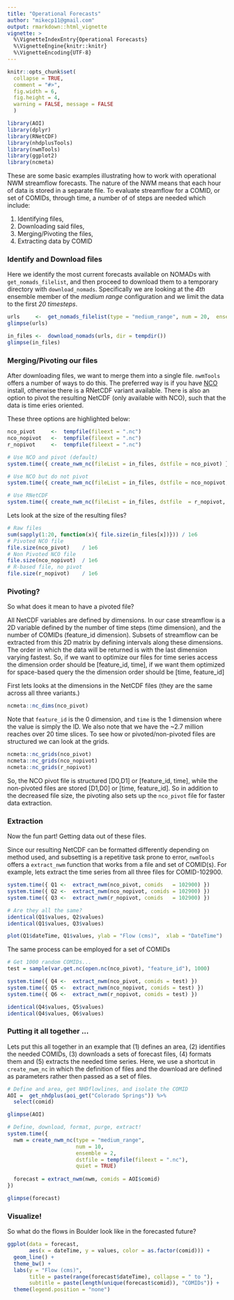 ```yaml
---
title: "Operational Forecasts"
author: "mikecp11@gmail.com"
output: rmarkdown::html_vignette
vignette: >
  %\VignetteIndexEntry{Operational Forecasts}
  %\VignetteEngine{knitr::knitr}
  %\VignetteEncoding{UTF-8}
---
```


```r
knitr::opts_chunk$set(
  collapse = TRUE,
  comment = "#>",
  fig.width = 6,
  fig.height = 4,
  warning = FALSE, message = FALSE
  )
```

```r
library(AOI)
library(dplyr)
library(RNetCDF)
library(nhdplusTools)
library(nwmTools)
library(ggplot2)
library(ncmeta)
```

These are some basic examples illustrating how to work with operational NWM streamflow forecasts. The nature of the NWM means that each hour of data is stored in a separate file.
To evaluate streamflow for a COMID, or set of COMIDs, through time, a number of of steps are needed which include:

1) Identifying files,
2) Downloading said files,
3) Merging/Pivoting the files,
4) Extracting data by COMID

### Identify and Download files

Here we identify the most current forecasts available on NOMADs with `get_nomads_filelist`, and then proceed to download them to a temporary directory with `download_nomads`. Specifically we are looking at the _4th_ ensemble member of the _medium range_ configuration and we limit the data to the first _20 timesteps_.  

```r
urls     <-  get_nomads_filelist(type = "medium_range", num = 20,  ensemble = 4)
glimpse(urls) 

in_files <-  download_nomads(urls, dir = tempdir())
glimpse(in_files) 
```

### Merging/Pivoting our files

After downloading files, we want to merge them into a single file.  `nwmTools` offers a number of ways to do this. The preferred way is if you have [NCO](http://nco.sourceforge.net/) install, otherwise there is a RNetCDF variant available. There is also an option to pivot the resulting NetCDF (only available with NCO), such that the data is time eries oriented. 

These three options are highlighted below:

```r
nco_pivot     <-  tempfile(fileext = ".nc")
nco_nopivot   <-  tempfile(fileext = ".nc")
r_nopivot     <-  tempfile(fileext = ".nc")

# Use NCO and pivot (default)
system.time({ create_nwm_nc(fileList = in_files, dstfile = nco_pivot) })

# Use NCO but do not pivot
system.time({ create_nwm_nc(fileList = in_files, dstfile = nco_nopivot, pivot = FALSE) })

# Use RNetCDF
system.time({ create_nwm_nc(fileList = in_files, dstfile  = r_nopivot, nco = FALSE) })
```

Lets look at the size of the resulting files?

```r
# Raw files
sum(sapply(1:20, function(x){ file.size(in_files[x])})) / 1e6
# Pivoted NCO file
file.size(nco_pivot)    / 1e6
# Non Pivoted NCO file
file.size(nco_nopivot)  / 1e6
# R-based file, no pivot
file.size(r_nopivot)    / 1e6
```

### Pivoting? 

So what does it mean to have a pivoted file? 

All NetCDF variables are defined by dimensions. In our case streamflow is a 2D variable defined by the number of time steps (time dimension), and the number of COMIDs (feature_id dimension). Subsets of streamflow can be extracted from this 2D matrix by defining intervals along these dimensions. The order in which the data will be returned is with the last dimension varying fastest. So, if we want to optimize our files for time series access the dimension order should be [feature_id, time], if we want them optimized for space-based query the the dimension order should be [time, feature_id]

First lets looks at the dimensions in the NetCDF files (they are the same across all three variants.)

```r
ncmeta::nc_dims(nco_pivot)
```

Note that `feature_id` is the 0 dimension, and `time` is the 1 dimension where the value is simply the ID. We also note that we have the \~2.7 million reaches over 20 time slices. To see how or pivoted/non-pivoted files are structured we can look at the grids.

```r
ncmeta::nc_grids(nco_pivot)
ncmeta::nc_grids(nco_nopivot)
ncmeta::nc_grids(r_nopivot)
```

So, the NCO pivot file is structured [D0,D1] or [feature_id, time], while the non-pivoted files are stored [D1,D0] or [time, feature_id]. So in addition to the decreased file size, the pivoting also sets up the `nco_pivot` file for faster data extraction.

### Extraction

Now the fun part! Getting data out of these files. 

Since our resulting NetCDF can be formatted differently depending on method used, and subsetting is a repetitive task prone to error, `nwmTools` offers a `extract_nwm` function that works from a file and set of COMID(s). For example, lets extract the time series from all three files for COMID-102900.

```r
system.time({ Q1 <-  extract_nwm(nco_pivot, comids   = 102900) })
system.time({ Q2 <-  extract_nwm(nco_nopivot, comids = 102900) })
system.time({ Q3 <-  extract_nwm(r_nopivot, comids   = 102900) })

# Are they all the same?
identical(Q1$values, Q2$values)
identical(Q1$values, Q3$values)

plot(Q1$dateTime, Q1$values, ylab = "Flow (cms)",  xlab = "DateTime")
```

The same process can be employed for a set of COMIDs

```r
# Get 1000 random COMIDs...
test = sample(var.get.nc(open.nc(nco_pivot), "feature_id"), 1000)

system.time({ Q4 <-  extract_nwm(nco_pivot, comids = test) })
system.time({ Q5 <-  extract_nwm(nco_nopivot, comids = test) })
system.time({ Q6 <-  extract_nwm(r_nopivot, comids = test) })

identical(Q4$values, Q5$values)
identical(Q4$values, Q6$values)
```

### Putting it all together ...

Lets put this all together in an example that (1) defines an area, (2) identifies the needed COMIDs, (3) downloads a sets of forecast files, (4) formats them and (5) extracts the needed time series. Here, we use a shortcut in `create_nwm_nc` in which the definition of files and the download are defined as parameters rather then passed as a set of files.

```r
# Define and area, get NHDflowlines, and isolate the COMID
AOI =  get_nhdplus(aoi_get("Colorado Springs")) %>% 
  select(comid)

glimpse(AOI)

# Define, download, format, purge, extract!
system.time({
  nwm = create_nwm_nc(type = "medium_range", 
                      num = 10,  
                      ensemble = 2,
                      dstfile = tempfile(fileext = ".nc"),
                      quiet = TRUE)
  
  forecast = extract_nwm(nwm, comids = AOI$comid)
})

glimpse(forecast)
```

### Visualize!

So what do the flows in Boulder look like in the forecasted future?

```r
ggplot(data = forecast, 
       aes(x = dateTime, y = values, color = as.factor(comid))) + 
  geom_line() + 
  theme_bw() + 
  labs(y = "Flow (cms)", 
       title = paste(range(forecast$dateTime), collapse = " to "),
       subtitle = paste(length(unique(forecast$comid)), "COMIDs")) +
  theme(legend.position = "none")
```
